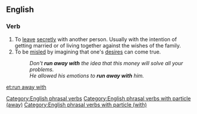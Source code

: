 {{also|run away}}
==English==

===Verb===
{{head|en|verb|head=[[run]] [[away]] [[with]]}}

# To [[leave]] [[secretly]] with another person. Usually with the intention of getting married or of living together against the wishes of the family.
# To be [[misled]] by imagining that one's [[desire]]s can come true.
#: ''Don't '''run away with''' the idea that this money will solve all your problems.''
#: ''He allowed his emotions to '''run away with''' him.''

[[Category:English phrasal verbs]]
[[Category:English phrasal verbs with particle (away)]]
[[Category:English phrasal verbs with particle (with)]]

[[et:run away with]]
